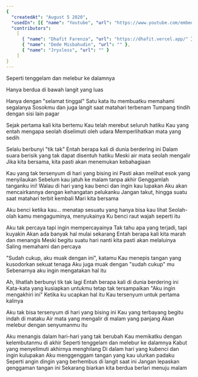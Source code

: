 ```yaml
---
{
  "createdAt": "August 5 2020",
  "usedIn": [{ "name": "Youtube", "url": "https://www.youtube.com/embed/L5JF132P30s" }],
  "contributors":
    [
      { "name": "Dhafit Farenza", "url": "https://dhafit.vercel.app/" },
      { "name": "Dede Misbahudin", "url": "" },
      { "name": "Jryxless", "url": "" }
    ]
}
---
```


Seperti tenggelam dan melebur ke dalamnya

Hanya berdua di bawah langit yang luas

Hanya dengan "selamat tinggal"
Satu kata itu membuatku memahami segalanya
Sosokmu dan juga langit saat matahari terbenam
Tumpang tindih dengan sisi lain pagar

Sejak pertama kali kita bertemu
Kau telah merebut seluruh hatiku
Kau yang entah mengapa seolah diselimuti oleh udara
Memperlihatkan mata yang sedih

Selalu berbunyi "tik tak"
Entah berapa kali di dunia berdering ini
Dalam suara berisik yang tak dapat disentuh hatiku
Meski air mata seolah mengalir
Jika kita bersama, kita pasti akan menemukan kebahagiaan

Kau yang tak tersenyum di hari yang bising ini
Pasti akan melihat esok yang menyilaukan
Sebelum kau jatuh ke malam tanpa akhir
Genggamlah tanganku ini!
Walau di hari yang kau benci dan ingin kau lupakan
Aku akan mencairkannya dengan kehangatan pelukanku
Jangan takut, hingga suatu saat matahari terbit kembali
Mari kita bersama

Aku benci ketika kau...
menatap sesuatu yang hanya bisa kau lihat
Seolah-olah kamu mengaguminya, menyukainya
Ku benci raut wajah seperti itu

Aku tak percaya tapi ingin mempercayainya
Tak tahu apa yang terjadi, tapi kuyakin
Akan ada banyak hal mulai sekarang
Entah berapa kali kita marah dan menangis
Meski begitu suatu hari nanti kita pasti akan melaluinya
Saling memahami dan percaya

"Sudah cukup, aku muak dengan ini", katamu
Kau menepis tangan yang kusodorkan sekuat tenaga
Aku juga muak dengan "sudah cukup" mu
Sebenarnya aku ingin mengatakan hal itu

Ah, lihatlah berbunyi tik tak lagi
Entah berapa kali di dunia berdering ini
Kata-kata yang kusiapkan untukmu tetap tak tersampaikan
"Aku ingin mengakhiri ini"
Ketika ku ucapkan hal itu
Kau tersenyum untuk pertama kalinya

Aku tak bisa tersenyum di hari yang bising ini
Kau yang terbayang begitu indah di mataku
Air mata yang mengalir di malam yang panjang
Akan melebur dengan senyumanmu itu

Aku menangis dalam hari-hari yang tak berubah
Kau memikatku dengan kelembutanmu di akhir
Seperti tenggelam dan melebur ke dalamnya
Kabut yang menyelimuti akhirnya menghilang
Di dalam hari yang kubenci dan ingin kulupakan
Aku menggenggam tangan yang kau ulurkan padaku
Seperti angin dingin yang berhembus di langit saat ini
Jangan lepaskan genggaman tangan ini
Sekarang biarkan kita berdua berlari menuju malam
